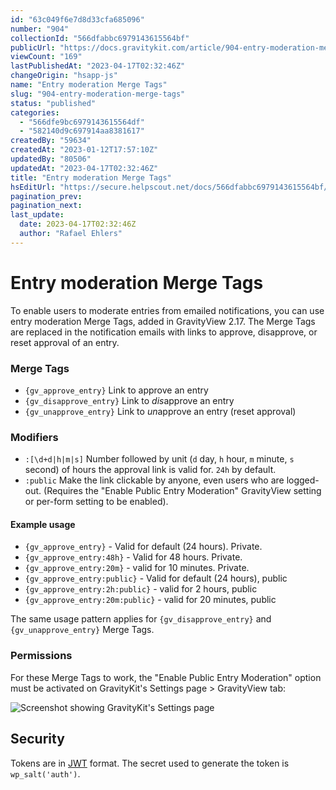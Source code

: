 ```yaml
---
id: "63c049f6e7d8d33cfa685096"
number: "904"
collectionId: "566dfabbc6979143615564bf"
publicUrl: "https://docs.gravitykit.com/article/904-entry-moderation-merge-tags"
viewCount: "169"
lastPublishedAt: "2023-04-17T02:32:46Z"
changeOrigin: "hsapp-js"
name: "Entry moderation Merge Tags"
slug: "904-entry-moderation-merge-tags"
status: "published"
categories: 
  - "566dfe9bc6979143615564df"
  - "582140d9c697914aa8381617"
createdBy: "59634"
createdAt: "2023-01-12T17:57:10Z"
updatedBy: "80506"
updatedAt: "2023-04-17T02:32:46Z"
title: "Entry moderation Merge Tags"
hsEditUrl: "https://secure.helpscout.net/docs/566dfabbc6979143615564bf/article/63c049f6e7d8d33cfa685096"
pagination_prev: 
pagination_next: 
last_update:
  date: 2023-04-17T02:32:46Z
  author: "Rafael Ehlers"
---
```


# Entry moderation Merge Tags

To enable users to moderate entries from emailed notifications, you can use entry moderation Merge Tags, added in GravityView 2.17. The Merge Tags are replaced in the notification emails with links to approve, disapprove, or reset approval of an entry.

### Merge Tags

- `{gv_approve_entry}` Link to approve an entry
- `{gv_disapprove_entry}` Link to *dis*approve an entry
- `{gv_unapprove_entry}` Link to *un*approve an entry (reset approval)

### Modifiers

- `:[\d+d|h|m|s]` Number followed by unit (`d` day, `h` hour, `m` minute, `s` second) of hours the approval link is valid for. `24h` by default.
- `:public` Make the link clickable by anyone, even users who are logged-out. (Requires the "Enable Public Entry Moderation" GravityView setting or per-form setting to be enabled).

#### Example usage

- `{gv_approve_entry}` - Valid for default (24 hours). Private.
- `{gv_approve_entry:48h}` - Valid for 48 hours. Private.
- `{gv_approve_entry:20m}` - valid for 10 minutes. Private.
- `{gv_approve_entry:public}` - Valid for default (24 hours), public
- `{gv_approve_entry:2h:public}` - valid for 2 hours, public
- `{gv_approve_entry:20m:public}` - valid for 20 minutes, public

The same usage pattern applies for `{gv_disapprove_entry}` and `{gv_unapprove_entry}` Merge Tags.

### Permissions

For these Merge Tags to work, the "Enable Public Entry Moderation" option must be activated on GravityKit's Settings page &gt; GravityView tab:

![Screenshot showing GravityKit's Settings page](https://s3.amazonaws.com/helpscout.net/docs/assets/54c58489e4b051242988532c/images/63e3bd30f19b3c454741d81a/file-A0LV6eEYO2.png)

## Security

Tokens are in [JWT](https://jwt.io) format. The secret used to generate the token is `wp_salt('auth')`.